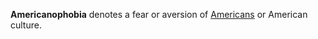 '''Americanophobia''' denotes a fear or aversion of [[American people|Americans]] or American culture.